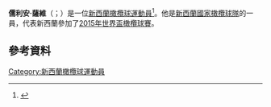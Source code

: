 '''儒利安·薩維'''（{{lang-en|Julian Savea}}；{{bd|1990年|8月7日}}）是一位[[新西蘭|新西蘭]][[橄欖球|橄欖球]][[運動員|運動員]]<ref>{{cite news |title=Sensational Savea worth persisting with |first=Jim |last=Kayes |url=http://www.3news.co.nz/opinion/zim-kayes/jim-kayes-sensational-savea-worth-persisting-with-2012060920 |newspaper=3 News |date=9 June 2012 |accessdate=20 October 2015 |archive-url=https://web.archive.org/web/20151122202615/http://www.3news.co.nz/opinion/zim-kayes/jim-kayes-sensational-savea-worth-persisting-with-2012060920 |archive-date=2015-11-22 |dead-url=yes }}</ref>。他是[[新西蘭國家橄欖球隊|新西蘭國家橄欖球隊]]的一員，代表新西蘭參加了[[2015年世界盃橄欖球賽|2015年世界盃橄欖球賽]]。
==參考資料==
{{Reflist}}
[[Category:新西蘭橄欖球運動員|Category:新西蘭橄欖球運動員]]